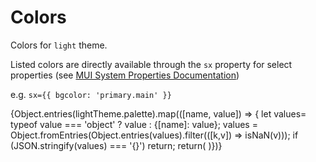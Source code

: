 
<Meta title="Design System/Theme/Default/Colors" />

# Colors

Colors for `light` theme.

Listed colors are directly available through the `sx` property for select properties (see [MUI System Properties Documentation](https://mui.com/system/properties/))

e.g. `sx={{ bgcolor: 'primary.main' }}`

<ColorPalette>
  {Object.entries(lightTheme.palette).map(([name, value]) => {
    let values= typeof value === 'object' ? value : {[name]: value};
    values = Object.fromEntries(Object.entries(values).filter(([k,v]) => isNaN(v)));
    if (JSON.stringify(values) === '{}') return;
    return(
      <ColorItem
        title={name}
        colors={{...values}}
      />
  )})}
</ColorPalette>
